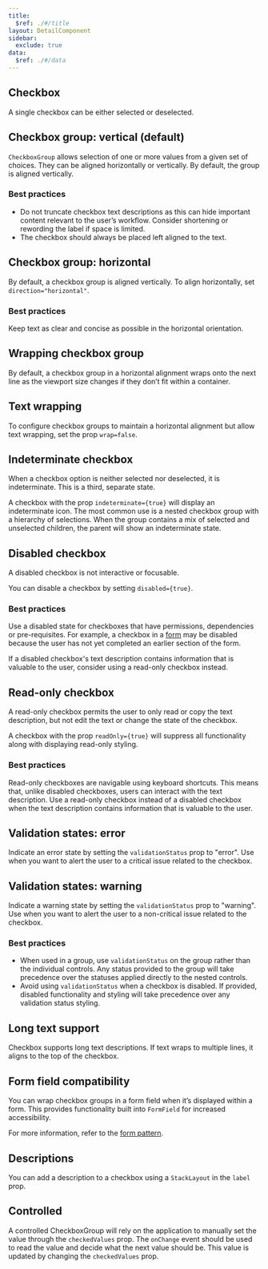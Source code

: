```yaml
---
title:
  $ref: ./#/title
layout: DetailComponent
sidebar:
  exclude: true
data:
  $ref: ./#/data
---
```


<LivePreviewControls>
<LivePreview componentName="checkbox" exampleName="Default">

## Checkbox

A single checkbox can be either selected or deselected.

</LivePreview>

<LivePreview componentName="checkbox" exampleName="VerticalGroup" >

## Checkbox group: vertical (default)

`CheckboxGroup` allows selection of one or more values from a given set of choices. They can be aligned horizontally or vertically. By default, the group is aligned vertically.

### Best practices

- Do not truncate checkbox text descriptions as this can hide important content relevant to the user’s workflow. Consider shortening or rewording the label if space is limited.
- The checkbox should always be placed left aligned to the text.

</LivePreview>

<LivePreview componentName="checkbox" exampleName="HorizontalGroup" >

## Checkbox group: horizontal

By default, a checkbox group is aligned vertically. To align horizontally, set `direction="horizontal"`.

### Best practices

Keep text as clear and concise as possible in the horizontal orientation.

</LivePreview>

<LivePreview componentName="checkbox" exampleName="WrapGroup" >

## Wrapping checkbox group

By default, a checkbox group in a horizontal alignment wraps onto the next line as the viewport size changes if they don’t fit within a container.

</LivePreview>

<LivePreview componentName="checkbox" exampleName="NoWrapGroup" >

## Text wrapping

To configure checkbox groups to maintain a horizontal alignment but allow text wrapping, set the prop `wrap=false`.

</LivePreview>

<LivePreview componentName="checkbox" exampleName="Indeterminate" >

## Indeterminate checkbox

When a checkbox option is neither selected nor deselected, it is indeterminate. This is a third, separate state.

A checkbox with the prop `indeterminate={true}` will display an indeterminate icon. The most common use is a nested checkbox group with a hierarchy of selections. When the group contains a mix of selected and unselected children, the parent will show an indeterminate state.

</LivePreview>

<LivePreview componentName="checkbox" exampleName="Disabled">

## Disabled checkbox

A disabled checkbox is not interactive or focusable.

You can disable a checkbox by setting `disabled={true}`.

### Best practices

Use a disabled state for checkboxes that have permissions, dependencies or pre-requisites. For example, a checkbox in a [form](/salt/patterns/forms) may be disabled because the user has not yet completed an earlier section of the form.

If a disabled checkbox's text description contains information that is valuable to the user, consider using a read-only checkbox instead.

</LivePreview>

<LivePreview componentName="checkbox" exampleName="Readonly">

## Read-only checkbox

A read-only checkbox permits the user to only read or copy the text description, but not edit the text or change the state of the checkbox.

A checkbox with the prop `readOnly={true}` will suppress all functionality along with displaying read-only styling.

### Best practices

Read-only checkboxes are navigable using keyboard shortcuts. This means that, unlike disabled checkboxes, users can interact with the text description. Use a read-only checkbox instead of a disabled checkbox when the text description contains information that is valuable to the user.

</LivePreview>

<LivePreview componentName="checkbox" exampleName="Error">

## Validation states: error

Indicate an error state by setting the `validationStatus` prop to "error". Use when you want to alert the user to a critical issue related to the checkbox.

</LivePreview>

<LivePreview componentName="checkbox" exampleName="Warning">

## Validation states: warning

Indicate a warning state by setting the `validationStatus` prop to "warning". Use when you want to alert the user to a non-critical issue related to the checkbox.

### Best practices

- When used in a group, use `validationStatus` on the group rather than the individual controls. Any status provided to the group will take precedence over the statuses applied directly to the nested controls.
- Avoid using `validationStatus` when a checkbox is disabled. If provided, disabled functionality and styling will take precedence over any validation status styling.

</LivePreview>

<LivePreview componentName="checkbox" exampleName="LongTextGroup">

## Long text support

Checkbox supports long text descriptions. If text wraps to multiple lines, it aligns to the top of the checkbox.

</LivePreview>

<LivePreview componentName="checkbox" exampleName="WithFormField" >

## Form field compatibility

You can wrap checkbox groups in a form field when it’s displayed within a form. This provides functionality built into `FormField` for increased accessibility.

For more information, refer to the [form pattern](/salt/patterns/forms).

</LivePreview>

<LivePreview componentName="checkbox" exampleName="WithDescription" displayName="Descriptions" >

## Descriptions

You can add a description to a checkbox using a `StackLayout` in the `label` prop.

</LivePreview>

<LivePreview componentName="checkbox" exampleName="Controlled" >

## Controlled

A controlled CheckboxGroup will rely on the application to manually set the value through the `checkedValues` prop. The `onChange` event should be used to read the value and decide what the next value should be. This value is updated by changing the `checkedValues` prop.

</LivePreview>
</LivePreviewControls>

